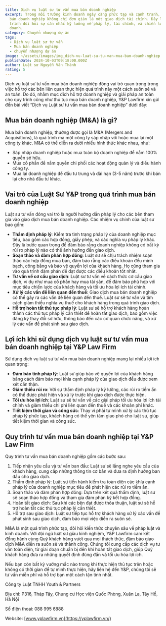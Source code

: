 ```yaml
---
title: Dịch vụ luật sư tư vấn mua bán doanh nghiệp
excerpt: Trong môi trường kinh doanh ngày càng phức tạp và cạnh tranh, việc mua
  bán doanh nghiệp không chỉ đơn giản là một giao dịch tài chính. Đây là một quá
  trình đòi hỏi sự cân nhắc kỹ lưỡng về pháp lý, tài chính, và chiến lược kinh
  doanh.
category: Chuyển nhượng dự án
tags:
  - Dịch vụ luật sư tư vấn
  - Mua bán doanh nghiệp
  - chuyển nhượng dự án
image: ~/assets/images/img_dich-vu-luat-su-tu-van-mua-ban-doanh-nghiep.jpg
publishDate: 2024-10-03T09:18:00.000Z
author: Luật sư Nguyễn Văn Thành
rating: 5
---
```

Dịch vụ luật sư tư vấn mua bán doanh nghiệp đóng vai trò quan trọng trong việc hỗ trợ các bên liên quan thực hiện quá trình này một cách suôn sẻ và an toàn. Do đó, nhằm mục đích hỗ trợ doanh nghiệp và giải pháp an toàn cho quy trình cũng như thủ tục mua bán doanh nghiệp, Y&P Lawfirm xin gửi đến bài viết “Dịch vụ Luật sư tư vấn mua bán doanh nghiệp” dưới đây:

## Mua bán doanh nghiệp (M&A) là gì?

Mua bán doanh nghiệp, thường được gọi là M&A (Mergers and Acquisitions), là quá trình mà một công ty sáp nhập với hoặc mua lại một công ty khác. M&A có thể diễn ra dưới nhiều hình thức khác nhau, như:

* Sáp nhập doanh nghiệp hoặc mua toàn bộ doanh nghiệp để nắm 100% quyền sở hữu.
* Mua cổ phần để nắm quyền chi phối các hoạt động quản lý và điều hành công ty.
* Mua lại doanh nghiệp để đầu tư trung và dài hạn (3-5 năm) trước khi bán lại cho nhà đầu tư khác.

## Vai trò của Luật Sư Y&P trong quá trình mua bán doanh nghiệp

Luật sư tư vấn đóng vai trò là người hướng dẫn pháp lý cho các bên tham gia vào giao dịch mua bán doanh nghiệp. Các nhiệm vụ chính của luật sư bao gồm:

* **Thẩm định pháp lý**: Kiểm tra tình trạng pháp lý của doanh nghiệp mục tiêu, bao gồm các hợp đồng, giấy phép, và các nghĩa vụ pháp lý khác. Đây là bước quan trọng để đảm bảo rằng doanh nghiệp không có bất kỳ rủi ro pháp lý nào có thể ảnh hưởng đến giao dịch.
* **Soạn thảo và đàm phán hợp đồng**: Luật sư sẽ chịu trách nhiệm soạn thảo các hợp đồng mua bán, đảm bảo rằng các điều khoản đều minh bạch, công bằng và bảo vệ quyền lợi của khách hàng. Họ cũng tham gia vào quá trình đàm phán để đạt được các điều khoản tốt nhất.
* **Tư vấn về cơ cấu giao dịch**: Luật sư tư vấn về cách thức cơ cấu giao dịch, ví dụ như mua cổ phần hay mua tài sản, để đảm bảo phù hợp với mục tiêu chiến lược của khách hàng và tối ưu hóa lợi ích tài chính.
* **Xử lý các vấn đề liên quan đến thuế**: Giao dịch mua bán doanh nghiệp có thể gây ra các vấn đề liên quan đến thuế. Luật sư sẽ tư vấn và tìm cách giảm thiểu nghĩa vụ thuế cho khách hàng trong quá trình giao dịch.
* **Hỗ trợ hoàn tất thủ tục pháp lý**: Luật sư sẽ hỗ trợ khách hàng hoàn thành các thủ tục pháp lý cần thiết để hoàn tất giao dịch, bao gồm việc đăng ký thay đổi sở hữu, thông báo đến các cơ quan chức năng, và xử lý các vấn đề phát sinh sau giao dịch.

## Lợi ích khi sử dụng dịch vụ luật sư tư vấn mua bán doanh nghiệp tại Y&P Law Firm

Sử dụng dịch vụ luật sư tư vấn mua bán doanh nghiệp mang lại nhiều lợi ích quan trọng:

* **Đảm bảo tính pháp lý**: Luật sư giúp bảo vệ quyền lợi của khách hàng bằng cách đảm bảo mọi khía cạnh pháp lý của giao dịch đều được xem xét cẩn thận.
* **Giảm thiểu rủi ro**: Với sự thẩm định pháp lý kỹ lưỡng, các rủi ro tiềm ẩn có thể được phát hiện và xử lý trước khi giao dịch được thực hiện.
* **Tối ưu hóa lợi ích**: Luật sư sẽ tư vấn về các giải pháp tối ưu hóa lợi ích tài chính và giảm thiểu chi phí liên quan đến thuế và các khoản phí khác.
* **Tiết kiệm thời gian và công sức**: Thay vì phải tự mình xử lý các thủ tục pháp lý phức tạp, khách hàng có thể yên tâm giao phó cho luật sư, giúp tiết kiệm thời gian và công sức.

## Quy trình tư vấn mua bán doanh nghiệp tại Y&P Law Firm

Quy trình tư vấn mua bán doanh nghiệp gồm các bước sau:

1. Tiếp nhận yêu cầu và tư vấn ban đầu: Luật sư sẽ lắng nghe yêu cầu của khách hàng, cung cấp những thông tin cơ bản và đưa ra định hướng ban đầu cho giao dịch.
2. Thẩm định pháp lý: Luật sư tiến hành kiểm tra toàn diện các khía cạnh pháp lý của doanh nghiệp mục tiêu để phát hiện các rủi ro tiềm ẩn.
3. Soạn thảo và đàm phán hợp đồng: Dựa trên kết quả thẩm định, luật sư sẽ soạn thảo hợp đồng và tham gia đàm phán ký kết hợp đồng.
4. Hoàn tất giao dịch: Sau khi các bên đạt được thỏa thuận, luật sư sẽ hỗ trợ hoàn tất các thủ tục pháp lý cần thiết.
5. Hỗ trợ sau giao dịch: Luật sư tiếp tục hỗ trợ khách hàng xử lý các vấn đề phát sinh sau giao dịch, đảm bảo mọi việc diễn ra suôn sẻ.

M&A là một quá trình phức tạp, đòi hỏi kiến thức chuyên sâu về pháp luật và kinh doanh. Với đội ngũ luật sư giàu kinh nghiệm, Y&P Lawfirm cam kết đồng hành cùng Quý khách hàng vượt qua mọi thách thức, đảm bảo giao dịch M&A diễn ra suôn sẻ và thành công. Chúng tôi cung cấp các dịch vụ tư vấn toàn diện, từ giai đoạn chuẩn bị đến khi hoàn tất giao dịch, giúp Quý khách hàng đưa ra những quyết định đúng đắn và tối ưu hóa lợi ích.

Nếu bạn còn bất kỳ vướng mắc nào trong khi thực hiện thủ tục trên hoặc không có thời gian để tự mình thực hiện, hãy liên hệ đến Y&P, chúng tôi sẽ tư vấn miễn phí và hỗ trợ bạn một cách tận tình nhất.

Công ty Luật TNHH Youth & Partners 

Địa chỉ: P316, Tháp Tây, Chung cư Học viện Quốc Phòng, Xuân La, Tây Hồ, Hà Nội

Số điện thoai: 088 995 6888

Website: [www.yplawfirm.vn](https://yplawfirm.vn/)
